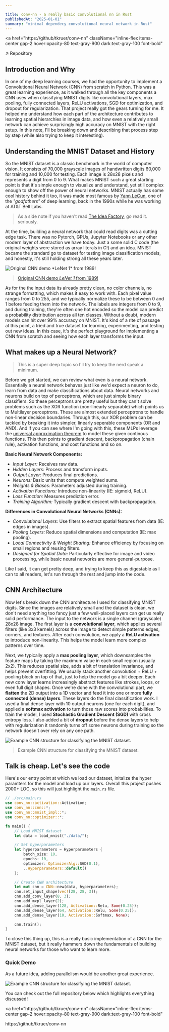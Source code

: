 ```yaml
---

title: conv-nn - a really basic convolutional nn in Rust
publishedAt: "2025-01-01"
summary: "minimal dependecy convolutional neural network in Rust"
---
```


<a
  href="https://github/tkruer/conv-nn"
  className="inline-flex items-center gap-2 hover:opacity-80 text-gray-900 dark:text-gray-100 font-bold"
>
  <span> ↗️ Repository</span>
  <GitHubIcon className="w-5 h-5" />
</a>

## Introduction and Why

In one of my deep learning courses, we had the opportunity to implement a Convolutional Neural Network (CNN) from scratch in Python. This was a great learning experience, as it walked through all the key components a CNN uses when classifying MNIST digits like convolutional layers, max pooling, fully connected layers, ReLU activations, SGD for optimization, and dropout for regularization. That project really got the gears turning for me. It helped me understand how each part of the architecture contributes to learning spatial hierarchies in image data, and how even a relatively small network can achieve surprisingly high accuracy on MNIST with the right setup. In this note, I'll be breaking down and describing that process step by step (while also trying to keep it interesting).

## Understanding the MNIST Dataset and History

So the MNIST dataset is a classic benchmark in the world of computer vision. It consists of 70,000 grayscale images of handwritten digits 60,000 for training and 10,000 for testing. Each image is 28x28 pixels and represents a digit from 0 to 9. What makes MNIST such a great starting point is that it's simple enough to visualize and understand, yet still complex enough to show off the power of neural networks. MNIST actually has some cool history behind it too, it was made most famous by [Yann LeCun](http://yann.lecun.com/), one of the *"godfathers"* of deep learning, back in the 1990s while he was working at AT&T Bell Labs.

> As a side note if you haven't read [The Idea Factory](https://www.amazon.com/Idea-Factory-Great-American-Innovation/dp/0143122797), go read it. seriously.

At the time, building a neural network that could read digits was a cutting edge task. There was no Pytorch, GPUs, Jupyter Notebooks or any other modern layer of abstraction we have today. Just a some solid C code (the original weights were stored as array literals in C!) and an idea. MNIST became the standard go to dataset for testing image classification models, and honestly, it's still holding strong all these years later.

<img 
  src="/notes/mnist-1989.jpeg" 
  alt="Original CNN demo *LeNet 1* from 1989!" 
  width={600} 
  height={400} 
/>

> [Original CNN demo *LeNet 1* from 1989!](https://www.youtube.com/watch?v=FwFduRA_L6Q)

As for the the input data its already pretty clean, no color channels, no strange formatting, which makes it easy to work with. Each pixel value ranges from 0 to 255, and we typically normalize these to be between 0 and 1 before feeding them into the network. The labels are integers from 0 to 9, and during training, they're often one hot encoded so the model can predict a probability distribution across all ten classes.
Without a doubt, modern models can hit over 99% accuracy on MNIST. It's kind of a rite of passage at this point, a tried and true dataset for learning, experimenting, and testing out new ideas. In this case, it's the perfect playground for implementing a CNN from scratch and seeing how each layer transforms the input.

## What makes up a Neural Network?

> This is a super deep topic so I'll try to keep the nerd speak a minimum.

Before we get started, we can review what even is a neural network. Essentially a neural network behaves just like we'd expect a neuron to do, learn from data and make classifications about data. Neural networks and neurons build on top of perceptrons, which are just simple binary classifiers. So these perceptrons are pretty useful but they can't solve problems such as the XOR function (non-linearly separable) which points us to Multilayer perceptrons. These are almost extended perceptrons to handle non-linear decision boundaries. Through this, our XOR problem can be tackled by breaking it into simpler, linearly seperable components (OR and AND). And if you can see where I'm going with this, these MLPs leverage the [universal approximation theorem](https://en.wikipedia.org/wiki/Universal_approximation_theorem) to model these given continous functions. This then points to gradient descent, backpropagation (chain rule), activation functions, and cost functions and so on.

**Basic Neural Network Components:**
- *Input Layer:* Receives raw data.
- *Hidden Layers:* Process and transform inputs.
- *Output Layer:* Produces final predictions.
- *Neurons:* Basic units that compute weighted sums.
- *Weights & Biases:* Parameters adjusted during training.
- *Activation Functions:* Introduce non-linearity (IE: sigmoid, ReLU).
- *Loss Function:* Measures prediction error.
- *Training Algorithm:* Typically gradient descent with backpropagation.

**Differences in Convolutional Neural Networks (CNNs):**
- *Convolutional Layers:* Use filters to extract spatial features from data (IE: edges in images).
- *Pooling Layers:* Reduce spatial dimensions and computation (IE: max pooling).
- *Local Connectivity & Weight Sharing:* Enhance efficiency by focusing on small regions and reusing filters.
- *Designed for Spatial Data:* Particularly effective for image and video processing, while basic neural networks are more general-purpose.

Like I said, it can get pretty deep, and trying to keep this as digestable as I can to all readers, let's run through the rest and jump into the code.

## CNN Architecture

Now let's break down the CNN architecture I used for classifying MNIST digits. Since the images are relatively small and the dataset is clean, we don't need anything too fancy just a few well-placed layers can get us really solid performance. The input to the network is a single channel (grayscale) 28x28 image. The first layer is a **convolutional layer**, which applies several filters (like 3x3 kernels) across the image to detect simple patterns edges, corners, and textures. After each convolution, we apply a **ReLU activation** to introduce non-linearity. This helps the model learn more complex patterns over time.

Next, we typically apply a **max pooling layer**, which downsamples the feature maps by taking the maximum value in each small region (usually 2x2). This reduces spatial size, adds a bit of translation invariance, and helps prevent overfitting. We usually stack another convolution + ReLU + pooling block on top of that, just to help the model go a bit deeper. Each new conv layer learns increasingly abstract features like strokes, loops, or even full digit shapes. Once we're done with the convolutional part, we **flatten** the 2D output into a 1D vector and feed it into one or more **fully connected (dense) layers**. These layers do the final classification work. I used a final dense layer with 10 output neurons (one for each digit), and applied a **softmax activation** to turn those raw scores into probabilities. To train the model, I used **Stochastic Gradient Descent (SGD)** with cross entropy loss. I also added a bit of **dropout** before the dense layers to help with regularization it randomly turns off some neurons during training so the network doesn't over rely on any one path.

<img 
  src="/notes/mnist-net.svg" 
  alt="Example CNN structure for classifying the MNIST dataset." 
  width={600} 
  height={400} 
/>

> Example CNN structure for classifying the MNIST dataset. 

## Talk is cheap. Let's see the code

Here's our entry point at which we load our dataset, initalize the hyper paramters for the model and load up our layers. Overall this project pushes 2000+ LOC, so this will just highlight the `main.rs` file.

```rust
// ./src/main.rs
use conv_nn::activation::Activation;
use conv_nn::cnn::*;
use conv_nn::mnist_impl::*;
use conv_nn::optimizer::*;

fn main() {
    // Load MNIST dataset
    let data = load_mnist("./data/");

    // Set hyperparameters
    let hyperparameters = Hyperparameters {
        batch_size: 10,
        epochs: 10,
        optimizer: OptimizerAlg::SGD(0.1),
        ..Hyperparameters::default()
    };

    // Create CNN architecture
    let mut cnn = CNN::new(data, hyperparameters);
    cnn.set_input_shape(vec![28, 28, 3]);
    cnn.add_conv_layer(8, 3);
    cnn.add_mxpl_layer(2);
    cnn.add_dense_layer(128, Activation::Relu, Some(0.25));
    cnn.add_dense_layer(64, Activation::Relu, Some(0.25));
    cnn.add_dense_layer(10, Activation::Softmax, None);

    cnn.train();
}
```

To close this thing up, this is a really basic implementation of a CNN for the MNIST dataset, but it really hammers down the fundamentals of building neural networks for those who want to learn more.


### Quick Demo 

As a future idea, adding parallelism would be another great experience.

<img 
  src="/notes/cnn-demo.png" 
  alt="Example CNN structure for classifying the MNIST dataset." 
  width={600} 
  height={400} 
/>


You can check out the full repository below which highlights everything discussed!

<a
  href="https://github/tkruer/conv-nn"
  className="inline-flex items-center gap-2 hover:opacity-80 text-gray-900 dark:text-gray-100 font-bold"
>
  <GitHubIcon className="w-5 h-5" />
  <span>https://github/tkruer/conv-nn</span>
</a>